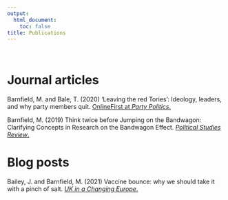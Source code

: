 ```yaml
---
output:
  html_document: 
    toc: false
title: Publications
---
```

   
<br />   
         
         
# Journal articles

Barnfield, M. and Bale, T. (2020) ‘Leaving the red Tories’: Ideology, leaders, and why party members quit. [OnlineFirst at *Party Politics*.](https://journals.sagepub.com/doi/full/10.1177/1354068820962035)

Barnfield, M. (2019) Think twice before Jumping on the Bandwagon: Clarifying Concepts in Research on the Bandwagon Effect. [*Political Studies Review*.](https://journals.sagepub.com/doi/full/10.1177/1478929919870691)

# Blog posts

Bailey, J. and Barnfield, M. (2021) Vaccine bounce: why we should take it with a pinch of salt. [*UK in a Changing Europe*.](https://ukandeu.ac.uk/vaccine-bounce-why-we-should-take-it-with-a-pinch-of-salt/)